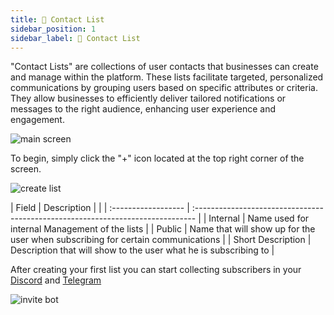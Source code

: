```yaml
---
title: 📒 Contact List
sidebar_position: 1
sidebar_label: 📒 Contact List
---
```


 "Contact Lists" are collections of user contacts that businesses can create and manage within the platform.
  These lists facilitate targeted, personalized communications by grouping users based on specific attributes or criteria. They allow businesses to efficiently deliver tailored notifications or messages to the right audience, enhancing user experience and engagement.

![main screen](/img/broadcast/main_screen.png)

To begin, simply click the "+" icon located at the top right corner of the screen.

![create list](/img/broadcast/create_screen.png)

| Field                | Description                                                                     |                                                                                                   | 
 | :------------------ | :------------------------------------------------------------------------------ |
 | Internal            |  Name used for internal Management of the lists                                 |
 | Public              | Name that will show up for the user when subscribing for certain communications |
 | Short Description   | Description that will show to the user what he is subscribing to                |

 
 After creating your first list you can start collecting subscribers in your [Discord](get_subscribers/discord) and [Telegram](get_subscribers/telegram)

![invite bot](/img/broadcast/invite_bot.png)

